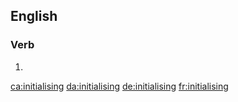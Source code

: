 ==English==

===Verb===
{{head|en|present participle}}

# {{present participle of|initialise|lang=en|nocat=1}}

[[ca:initialising]]
[[da:initialising]]
[[de:initialising]]
[[fr:initialising]]
